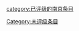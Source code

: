 {{Articles by Quality|topic=南京|project=南京}}
[[category:已评级的南京条目|category:已评级的南京条目]]
[[Category:未评级条目|Category:未评级条目]]